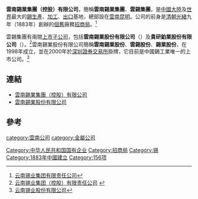 {{Infobox_Company 
|company_name_zh = 雲南錫業集團(控股)有限公司
|company_name = 雲南錫業集團(控股)有限公司
|company_logo = [[File:ytg.png|File:ytg.png]]
|company_type = [[國有企業|國有企業]]
|foundation = 1883年
|location = {{PRC}}<br>[[雲南省|雲南省]][[个旧市|个旧市]]
|industry = [[金屬|金屬]]
|key_people = [[董事長|董事長]]：张涛
|sales =  
|profit =  
|asset =  
|market_value = 
|num_employees = 
|revenue = 
|products = [[錫|錫]]
|parent = 
|subsid = 雲南錫業股份有限公司<br>貴研鉑業股份有限公司
|homepage = [http://www.ytc.cn/ 雲南錫業集團(控股)有限公司]
}}
{{Infobox_Company 
|company_name_zh = 雲南錫業股份有限公司
|company_name = 雲南錫業股份有限公司
|company_logo = [[File:ytcl.png|File:ytcl.png]] 
|company_type = [[國有企業|國有企業]]
|foundation = 1998年 
|location = {{PRC}}<br>[[雲南省|雲南省]][[昆明市|昆明市]]
|industry = [[金屬|金屬]]
|key_people = [[董事長|董事長]]：雷毅
|sales =  
|profit =  
|asset =  
|market_value = 
|num_employees = 
|revenue = 
|products = [[錫|錫]]
|parent = 雲南錫業集團(控股)有限公司
|subsid = 
|homepage = [http://www.ytl.com.cn/ 雲南錫業股份有限公司]
}}
'''雲南錫業集團（控股）有限公司'''，簡稱'''雲南錫業集團'''、'''雲錫集團'''，是[[中國大陸|中國大陸]]及[[世界|世界]]最大的[[錫|錫]][[生產|生產]]、[[加工|加工]]、[[出口|出口]]基地，總部設在[[雲南|雲南]][[昆明|昆明]]。公司的前身是[[清朝|清朝]][[光緒|光緒]]九年（1883年）創辦的[[個舊|個舊]]廠務[[招商局|招商局]]。<ref>[http://www.yn.gov.cn/yunnan,china/76844876339150848/20050702/435128.html 云南锡业集团有限责任公司]{{dead link|date=2018年5月 |bot=InternetArchiveBot |fix-attempted=yes }}</ref>

雲錫集團有兩間[[上市公司|上市]][[子公司|子公司]]，包括'''雲南錫業股份有限公司'''（{{szse|000960}}）及'''貴研鉑業股份有限公司'''（{{sse2|600459}}）。<ref>[http://www.ytc.cn/about/yunxijj.jsp 云南锡业集团（控股）有限责任公司] {{webarchive|url=https://web.archive.org/web/20081025140204/http://www.ytc.cn/about/yunxijj.jsp |date=2008-10-25 }}</ref>雲南錫業股份有限公司簡稱'''雲南錫業股份'''、'''雲錫股份'''、'''錫業股份'''，在1998年成立，並在2000年於[[深圳證券交易所|深圳證券交易所]]掛牌，它目前是中國錫工業唯一的上市公司。<ref>[http://money.finance.sina.com.cn/corp/go.php/vCI_CorpInfo/stockid/000960.phtml 云南锡业股份有限公司]</ref>

== 連結 ==
*[http://www.ytc.cn/ 雲南錫業集團（控股）有限公司]
*[https://web.archive.org/web/20090424035258/http://www.ytl.com.cn/ 雲南錫業股份有限公司]

== 參考 ==
{{reflist}}

{{SZSECI}}
{{云南企业}}

{{156項重點工程}}

[[Category:中华人民共和国国有企业|Category:中华人民共和国国有企业]]
[[category:雲南公司|category:雲南公司]]
[[category:金屬公司|category:金屬公司]]
[[Category:招商局|Category:招商局]]
[[Category:锡|Category:锡]]
[[Category:1883年中國建立|Category:1883年中國建立]]
[[Category:156项|Category:156项]]
